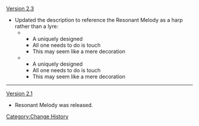 [[Version 2.3]]
* Updated the description to reference the Resonant Melody as a harp rather than a lyre:
** {{Color|Old parts of description:}}
*** A uniquely designed {{Highlight|lyre}}
*** All one needs to do is touch {{Highlight|the lyre}}
*** This {{Highlight|lyre}} may seem like a mere decoration
** {{Color|New parts of description:}}
*** A uniquely designed {{Highlight|harp}}
*** All one needs to do is touch {{Highlight|its strings}}
*** This {{Highlight|instrument}} may seem like a mere decoration
----
[[Version 2.1]]
* Resonant Melody was released.
<noinclude>[[Category:Change History]]</noinclude>